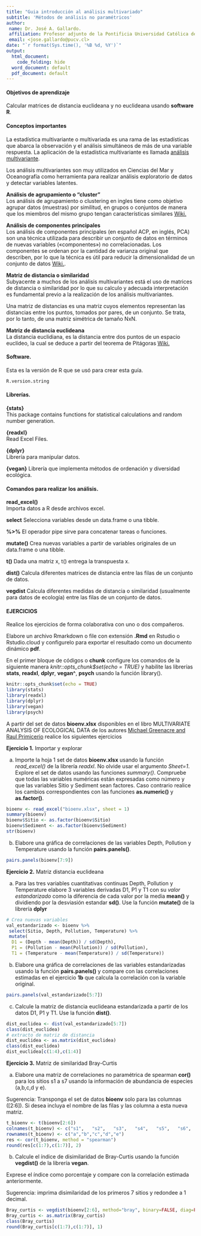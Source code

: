 ```yaml
---
title: "Guia introducción al análisis multivariado"
subtitle: 'Métodos de análisis no paramétricos'
author:
 name: Dr. José A. Gallardo.
 affiliation: Profesor adjunto de la Pontificia Universidad Católica de Valparaíso
 email: <jose.gallardo@pucv.cl>
date: "`r format(Sys.time(), '%B %d, %Y')`"
output:
  html_document:
    code_folding: hide
  word_document: default
  pdf_document: default
---
```


#### Objetivos de aprendizaje

Calcular  matrices de distancia euclideana y no euclideana usando **software R**.
  
#### Conceptos importantes

La estadística multivariante o multivariada es una rama de las estadísticas que abarca la observación y el análisis simultáneos de más de una variable respuesta. La aplicación de la estadística multivariante es llamada [análisis multivariante](https://es.wikipedia.org/wiki/Estad%C3%ADstica_multivariante).

Los análisis multivariantes son muy utilizados en Ciencias del Mar y Oceanografía como herramienta para realizar análisis exploratorio de datos y detectar variables latentes.

**Análisis de agrupamiento o "cluster"**  
Los análisis de agrupamiento o clustering en ingles tiene como objetivo agrupar datos (muestras) por similitud, en grupos o conjuntos de manera que los miembros del mismo grupo tengan características similares [Wiki.](https://es.wikipedia.org/wiki/An%C3%A1lisis_de_grupos)

**Análisis de componentes principales**  
Los análisis de componentes principales (en español ACP, en inglés, PCA) son una técnica utilizada para describir un conjunto de datos en términos de nuevas variables («componentes») no correlacionadas. Los componentes se ordenan por la cantidad de varianza original que describen, por lo que la técnica es útil para reducir la dimensionalidad de un conjunto de datos [Wiki.](https://es.wikipedia.org/wiki/An%C3%A1lisis_de_componentes_principales).

**Matriz de distancia o similaridad**  
Subyacente a muchos de los análisis multivariantes está el uso de matrices de distancia o similaridad por lo que su calculo y adecuada interpretación es fundamental previo a la realización de los análisis multivariantes. 

Una matriz de distancias es una matriz cuyos elementos representan las distancias entre los puntos, tomados por pares, de un conjunto. Se trata, por lo tanto, de una matriz simétrica de tamaño NxN.

**Matriz de distancia euclideana**  
La distancia euclidiana, es la distancia entre dos puntos de un espacio euclídeo, la cual se deduce a partir del teorema de Pitágoras [Wiki.](https://es.wikipedia.org/wiki/Distancia_euclidiana)

#### Software.

Esta es la versión de R que se usó para crear esta guía.
```r
R.version.string
```

#### Librerías.
  
**{stats}**  
This package contains functions for statistical calculations and random number generation.

**{readxl}**  
Read Excel Files.
  
**{dplyr}**  
Librería para manipular datos.

**{vegan}**
Librería que implementa métodos de ordenación y diversidad ecológica.

#### Comandos para realizar los análisis.

**read_excel()**  
Importa datos a R desde archivos excel.

**select**
Selecciona variables desde un data.frame o una tibble.

**%>%**
El operador pipe sirve para concatenar tareas o funciones.

**mutate()**
Crea nuevas variables a partir de variables originales de un data.frame o una tibble.

**t()**
Dada una matriz x, t() entrega la transpuesta x. 

**dist()**
Calcula diferentes matrices de distancia entre las filas de un conjunto de datos.

**vegdist**
Calcula diferentes medidas de distancia o similaridad (usualmente para datos de ecología) entre las filas de un conjunto de datos.

#### EJERCICIOS

Realice los ejercicios de forma colaborativa con uno o dos compañeros.

Elabore un archivo Rmarkdown o file con extensión **.Rmd** en Rstudio o Rstudio.cloud y configurelo para exportar el resultado como un documento dinámico **pdf**. 

En el primer bloque de códigos o **chunk** configure los comandos de la siguiente manera *knitr::opts_chunk$set(echo = TRUE)* y habilite las librerías **stats**,  **readxl**, **dplyr**, **vegan^**, **psych** usando la función library().

```r
knitr::opts_chunk$set(echo = TRUE)
library(stats)
library(readxl)
library(dplyr)
library(vegan)
library(psych)
```

A partir del set de datos **bioenv.xlsx** disponibles en el libro  MULTIVARIATE ANALYSIS OF ECOLOGICAL DATA de los autores [Michael Greenacre and Raul Primicerio](https://www.fbbva.es/microsite/multivariate-statistics/) realice los siguientes ejercicios

**Ejercicio 1.** Importar y explorar

a) Importe la hoja 1 set de datos **bioenv.xlsx** usando la función *read_excel()* de la librería *readxl*. No olvide usar el argumento *Sheet=1*. Explore el set de datos usando las funciones *summary()*. Compruebe que todas las variables numéricas están expresadas como número y que las variables Sitio y Sediment sean factores. Caso contrario realice los cambios correspondientes con las funciones **as.numeric()** y **as.factor()**.

```r
bioenv <- read_excel("bioenv.xlsx", sheet = 1)
summary(bioenv)
bioenv$Sitio <- as.factor(bioenv$Sitio)
bioenv$Sediment <- as.factor(bioenv$Sediment)
str(bioenv)
```

b) Elabore una gráfica de correlaciones de las variables Depth, Pollution y Temperature usando la función **pairs.panels()**.

```r
pairs.panels(bioenv[7:9])
```


**Ejercicio 2.** Matriz distancia euclideana

a) Para las tres variables cuantitativas continuas Depth, Pollution y Temperature elabore 3 variables derivadas D1, P1 y T1 con su *valor estandarizado* como la diferencia de cada valor por la media **mean()** y dividiendo por la desviasión estandar **sd()**. Use la función **mutate()** de la librería **dplyr**

```r
# Crea nuevas variables
val_estandarizado <- bioenv %>%
 select(Sitio, Depth, Pollution, Temperature) %>%
 mutate(
  D1 = (Depth - mean(Depth)) / sd(Depth),
  P1 = (Pollution - mean(Pollution)) / sd(Pollution),
  T1 = (Temperature - mean(Temperature)) / sd(Temperature))
```

b) Elabore una gráfica de correlaciones de las variables estandarizadas  usando la función **pairs.panels()** y compare con las correlaciones estimadas en el ejercicio **1b** que calcula la correlación con la variable original.

```r
pairs.panels(val_estandarizado[5:7])
```
c) Calcule la matriz de distancia euclideana estandarizada a partir de los datos D1, P1 y T1. Use la función **dist()**.

```r
dist_euclidea <- dist(val_estandarizado[5:7])
class(dist_euclidea)
# extracto de matriz de distancia
dist_euclidea <- as.matrix(dist_euclidea)
class(dist_euclidea)
dist_euclidea[c(1:4),c(1:4)]

```

**Ejercicio 3.** Matriz de similaridad Bray-Curtis

a) Elabore una matriz de correlaciones no paramétrica de spearman **cor()** para los sitios s1 a s7 usando la información de abundancia de especies (a,b,c,d y e).

Sugerencia: Transponga el set de datos **bioenv** solo para las columnas ([2:6]). Si desea incluya el nombre de las filas y las columna a esta nueva matriz.

```r
t_bioenv <- t(bioenv[2:6])
colnames(t_bioenv) <- c("s1",	"s2",	"s3",	"s4",	"s5",	"s6",	"s7",	"s8",	"s9",	"s10",	"s11",	"s12",	"s13",	"s14",	"s15",	"s16",	"s17",	"s18",	"s19",	"s20",	"s21",	"s22",	"s23",	"s24",	"s25",	"s26",	"s27",	"s28",	"s29",	"s30")
rownames(t_bioenv) <- c("a","b","c","d","e")
res <- cor(t_bioenv, method = "spearman")
round(res[c(1:7),c(1:7)], 2)
```

b) Calcule el índice de disimilaridad de Bray-Curtis usando la función **vegdist()** de la librería **vegan**. 

Exprese el índice como porcentaje y compare con la correlación estimada anteriormente.

Sugerencia: imprima disimilaridad de los primeros 7 sitios y redondee a 1 decimal.

```r

Bray_curtis <- vegdist(bioenv[2:6], method="bray", binary=FALSE, diag=FALSE, upper=FALSE, na.rm = FALSE)*100
Bray_curtis <- as.matrix(Bray_curtis)
class(Bray_curtis)
round(Bray_curtis[c(1:7),c(1:7)], 1)
```

